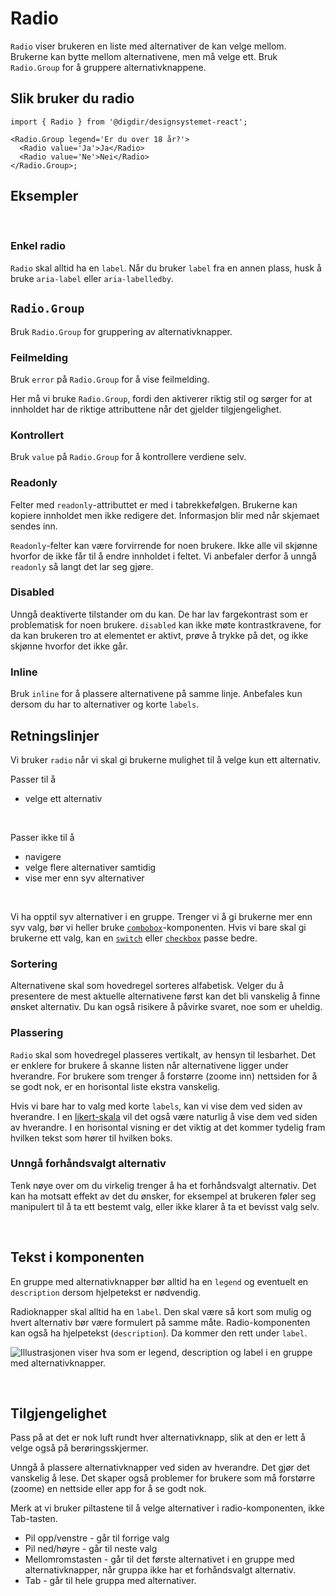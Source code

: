 

<Meta of={RadioStories} />

# Radio

`Radio` viser brukeren en liste med alternativer de kan velge mellom. Brukerne kan bytte mellom alternativene, men må velge ett. Bruk `Radio.Group` for å gruppere alternativknappene.

<Primary />
<Controls />

## Slik bruker du radio

```tsx
import { Radio } from '@digdir/designsystemet-react';

<Radio.Group legend='Er du over 18 år?'>
  <Radio value='Ja'>Ja</Radio>
  <Radio value='Ne'>Nei</Radio>
</Radio.Group>;
```

## Eksempler

<br />

### Enkel radio

`Radio` skal alltid ha en `label`. Når du bruker `label` fra en annen plass, husk å bruke `aria-label` eller `aria-labelledby`.

<Canvas of={RadioStories.Single} />

## `Radio.Group`

Bruk `Radio.Group` for gruppering av alternativknapper.

<Canvas of={RadioGroupStories.Preview} />
<Controls of={RadioGroupStories.Preview} />

### Feilmelding

Bruk `error` på `Radio.Group` for å vise feilmelding.

Her må vi bruke `Radio.Group`, fordi den aktiverer riktig stil og sørger for at innholdet har de riktige attributtene når det gjelder tilgjengelighet.

<Canvas of={RadioGroupStories.Error} />

### Kontrollert

Bruk `value` på `Radio.Group` for å kontrollere verdiene selv.

<Canvas of={RadioGroupStories.Controlled} />

### Readonly

Felter med `readonly`-attributtet er med i tabrekkefølgen. Brukerne kan kopiere innholdet men ikke redigere det. Informasjon blir med når skjemaet sendes inn.

`Readonly`-felter kan være forvirrende for noen brukere. Ikke alle vil skjønne hvorfor de ikke får til å endre innholdet i feltet. Vi anbefaler derfor å unngå `readonly` så langt det lar seg gjøre.

<Canvas of={RadioGroupStories.ReadOnly} />

### Disabled

Unngå deaktiverte tilstander om du kan. De har lav fargekontrast som er problematisk for noen brukere. `disabled` kan ikke møte kontrastkravene, for da kan brukeren tro at elementet er aktivt, prøve å trykke på det, og ikke skjønne hvorfor det ikke går.

<Canvas of={RadioGroupStories.Disabled} />

### Inline

Bruk `inline` for å plassere alternativene på samme linje. Anbefales kun dersom du har to alternativer og korte `labels`.

<Canvas of={RadioGroupStories.Inline} />

## Retningslinjer

Vi bruker `radio` når vi skal gi brukerne mulighet til å velge kun ett alternativ.

Passer til å

- velge ett alternativ

<br />

Passer ikke til å

- navigere
- velge flere alternativer samtidig
- vise mer enn syv alternativer

<br />

Vi ha opptil syv alternativer i en gruppe. Trenger vi å gi brukerne mer enn syv valg, bør vi heller bruke [`combobox`](/docs/komponenter-combobox--docs)-komponenten. Hvis vi bare skal gi brukerne ett valg, kan en [`switch`](/docs/komponenter-switch--docs) eller [`checkbox`](/docs/komponenter-checkbox--docs) passe bedre.

### Sortering

Alternativene skal som hovedregel sorteres alfabetisk. Velger du å presentere de mest aktuelle alternativene først kan det bli vanskelig å finne ønsket alternativ. Du kan også risikere å påvirke svaret, noe som er uheldig.

### Plassering

`Radio` skal som hovedregel plasseres vertikalt, av hensyn til lesbarhet. Det er enklere for brukere å skanne listen når alternativene ligger under hverandre. For brukere som trenger å forstørre (zoome inn) nettsiden for å se godt nok, er en horisontal liste ekstra vanskelig.

Hvis vi bare har to valg med korte `labels`, kan vi vise dem ved siden av hverandre. I en [likert-skala](https://docs.altinn.studio/nb/app/development/ux/components/likert/) vil det også være naturlig å vise dem ved siden av hverandre. I en horisontal visning er det viktig at det kommer tydelig fram hvilken tekst som hører til hvilken boks.

### Unngå forhåndsvalgt alternativ

Tenk nøye over om du virkelig trenger å ha et forhåndsvalgt alternativ. Det kan ha motsatt effekt av det du ønsker, for eksempel at brukeren føler seg manipulert til å ta ett bestemt valg, eller ikke klarer å ta et bevisst valg selv.

<br />

## Tekst i komponenten

En gruppe med alternativknapper bør alltid ha en `legend` og eventuelt en `description` dersom hjelpetekst er nødvendig.

Radioknapper skal alltid ha en `label`. Den skal være så kort som mulig og hvert alternativ bør være formulert på samme måte. Radio-komponenten kan også ha hjelpetekst (`description`). Da kommer den rett under `label`.

<img
  src='/img/component-guidelines/radio/radio-anatomy.png'
  alt='Illustrasjonen viser hva som er legend, description og label i en gruppe med alternativknapper.'
/>

<br />

## Tilgjengelighet

Pass på at det er nok luft rundt hver alternativknapp, slik at den er lett å velge også på berøringsskjermer.

Unngå å plassere alternativknapper ved siden av hverandre. Det gjør det vanskelig å lese. Det skaper også problemer for brukere som må forstørre (zoome) en nettside eller app for å se godt nok.

Merk at vi bruker piltastene til å velge alternativer i radio-komponenten, ikke Tab-tasten.

- Pil opp/venstre - går til forrige valg
- Pil ned/høyre - går til neste valg
- Mellomromstasten - går til det første alternativet i en gruppe med alternativknapper, når gruppa ikke har et forhåndsvalgt alternativ.
- Tab - går til hele gruppa med alternativer.
